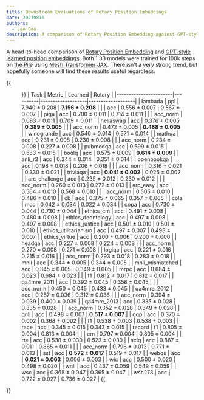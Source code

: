 ```yaml
---
title: Downstream Evaluations of Rotary Position Embeddings
date: 20210816
authors:
  - Leo Gao
description: A comparison of Rotary Position Embedding against GPT-style learned position embeddings.
---
```


A head-to-head comparison of [Rotary Position Embedding](https://arxiv.org/abs/2104.09864) and [GPT-style learned position embeddings](https://s3-us-west-2.amazonaws.com/openai-assets/research-covers/language-unsupervised/language_understanding_paper.pdf). Both 1.3B models were trained for 100k steps on [the Pile](https://pile.eleuther.ai) using [Mesh Transformer JAX](https://github.com/kingoflolz/mesh-transformer-jax). There isn't a very strong trend, but hopefully someone will find these results useful regardless.

{{<figure>}}
| Task | Metric | Learned | Rotary |
|-----------------------|----------|-------------------|-------------------|
| lambada | ppl | 7.940 ± 0.208 | **7.156 ± 0.208** |
| | acc | 0.556 ± 0.007 | 0.567 ± 0.007 |
| piqa | acc | 0.700 ± 0.011 | 0.714 ± 0.011 |
| | acc_norm | 0.693 ± 0.011 | 0.709 ± 0.011 |
| hellaswag | acc | 0.376 ± 0.005 | **0.389 ± 0.005** |
| | acc_norm | 0.472 ± 0.005 | **0.488 ± 0.005** |
| winogrande | acc | 0.540 ± 0.014 | 0.571 ± 0.014 |
| mathqa | acc | 0.231 ± 0.008 | 0.230 ± 0.008 |
| | acc_norm | 0.234 ± 0.008 | 0.227 ± 0.008 |
| pubmedqa | acc | 0.599 ± 0.015 | 0.583 ± 0.015 |
| boolq | acc | 0.575 ± 0.009 | **0.614 ± 0.009** |
| anli_r3 | acc | 0.344 ± 0.014 | 0.351 ± 0.014 |
| openbookqa | acc | 0.198 ± 0.018 | 0.206 ± 0.018 |
| | acc_norm | 0.316 ± 0.021 | 0.330 ± 0.021 |
| triviaqa | acc | **0.041 ± 0.002** | 0.026 ± 0.002 |
| arc_challenge | acc | 0.235 ± 0.012 | 0.230 ± 0.012 |
| | acc_norm | 0.260 ± 0.013 | 0.272 ± 0.013 |
| arc_easy | acc | 0.564 ± 0.010 | 0.568 ± 0.010 |
| | acc_norm | 0.505 ± 0.010 | 0.486 ± 0.010 |
| cb | acc | 0.375 ± 0.065 | 0.357 ± 0.065 |
| cola | mcc | 0.042 ± 0.034 | 0.022 ± 0.034 |
| copa | acc | 0.730 ± 0.044 | 0.730 ± 0.044 |
| ethics_cm | acc | 0.491 ± 0.008 | 0.480 ± 0.008 |
| ethics_deontology | acc | 0.497 ± 0.008 | 0.497 ± 0.008 |
| ethics_justice | acc | 0.501 ± 0.010 | 0.501 ± 0.010 |
| ethics_utilitarianism | acc | 0.497 ± 0.007 | 0.493 ± 0.007 |
| ethics_virtue | acc | 0.200 ± 0.006 | 0.200 ± 0.006 |
| headqa | acc | 0.227 ± 0.008 | 0.224 ± 0.008 |
| | acc_norm | 0.270 ± 0.008 | 0.271 ± 0.008 |
| logiqa | acc | 0.221 ± 0.016 | 0.215 ± 0.016 |
| | acc_norm | 0.293 ± 0.018 | 0.283 ± 0.018 |
| mnli | acc | 0.344 ± 0.005 | 0.344 ± 0.005 |
| mnli_mismatched | acc | 0.345 ± 0.005 | 0.349 ± 0.005 |
| mrpc | acc | 0.684 ± 0.023 | 0.684 ± 0.023 |
| | f1 | 0.812 ± 0.017 | 0.812 ± 0.017 |
| qa4mre_2011 | acc | 0.392 ± 0.045 | 0.358 ± 0.045 |
| | acc_norm | 0.450 ± 0.045 | 0.433 ± 0.045 |
| qa4mre_2012 | acc | 0.287 ± 0.036 | 0.312 ± 0.036 |
| | acc_norm | 0.394 ± 0.039 | 0.400 ± 0.039 |
| qa4mre_2013 | acc | 0.335 ± 0.028 | 0.335 ± 0.028 |
| | acc_norm | 0.352 ± 0.028 | 0.349 ± 0.028 |
| qnli | acc | 0.498 ± 0.007 | **0.517 ± 0.007** |
| qqp | acc | 0.370 ± 0.002 | 0.368 ± 0.002 |
| | f1 | 0.538 ± 0.003 | 0.538 ± 0.003 |
| race | acc | 0.345 ± 0.015 | 0.343 ± 0.015 |
| record | f1 | 0.805 ± 0.004 | 0.813 ± 0.004 |
| | em | 0.797 ± 0.004 | 0.805 ± 0.004 |
| rte | acc | 0.538 ± 0.030 | 0.523 ± 0.030 |
| sciq | acc | 0.867 ± 0.011 | 0.865 ± 0.011 |
| | acc_norm | 0.796 ± 0.013 | 0.771 ± 0.013 |
| sst | acc | **0.572 ± 0.017** | 0.519 ± 0.017 |
| webqs | acc | **0.021 ± 0.003** | 0.006 ± 0.003 |
| wic | acc | 0.500 ± 0.020 | 0.498 ± 0.020 |
| wnli | acc | 0.437 ± 0.059 | 0.549 ± 0.059 |
| wsc | acc | 0.365 ± 0.047 | 0.365 ± 0.047 |
| wsc273 | acc | 0.722 ± 0.027 | 0.736 ± 0.027 |
{{</figure>}}
